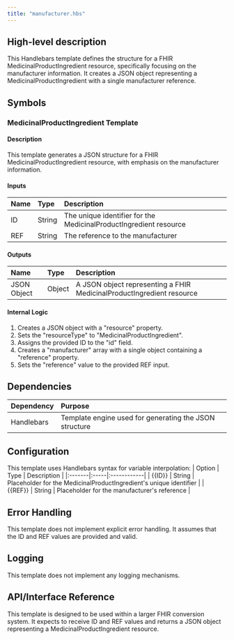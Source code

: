 ```yaml
---
title: "manufacturer.hbs"
---
```


## High-level description
This Handlebars template defines the structure for a FHIR MedicinalProductIngredient resource, specifically focusing on the manufacturer information. It creates a JSON object representing a MedicinalProductIngredient with a single manufacturer reference.

## Symbols

### MedicinalProductIngredient Template
#### Description
This template generates a JSON structure for a FHIR MedicinalProductIngredient resource, with emphasis on the manufacturer information.

#### Inputs
| Name | Type | Description |
|:-----|:-----|:------------|
| ID | String | The unique identifier for the MedicinalProductIngredient resource |
| REF | String | The reference to the manufacturer |

#### Outputs
| Name | Type | Description |
|:-----|:-----|:------------|
| JSON Object | Object | A JSON object representing a FHIR MedicinalProductIngredient resource |

#### Internal Logic
1. Creates a JSON object with a "resource" property.
2. Sets the "resourceType" to "MedicinalProductIngredient".
3. Assigns the provided ID to the "id" field.
4. Creates a "manufacturer" array with a single object containing a "reference" property.
5. Sets the "reference" value to the provided REF input.

## Dependencies
| Dependency | Purpose |
|:-----------|:--------|
| Handlebars | Template engine used for generating the JSON structure |

## Configuration
This template uses Handlebars syntax for variable interpolation:
| Option | Type | Description |
|:-------|:-----|:------------|
| {{ID}} | String | Placeholder for the MedicinalProductIngredient's unique identifier |
| {{REF}} | String | Placeholder for the manufacturer's reference |

## Error Handling
This template does not implement explicit error handling. It assumes that the ID and REF values are provided and valid.

## Logging
This template does not implement any logging mechanisms.

## API/Interface Reference
This template is designed to be used within a larger FHIR conversion system. It expects to receive ID and REF values and returns a JSON object representing a MedicinalProductIngredient resource.